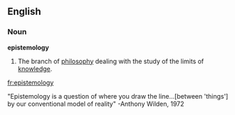 ==English==
===Noun===
'''epistemology'''

# The branch of [[philosophy]] dealing with the study of the limits of [[knowledge]].

[[fr:epistemology]]

"Epistemology is a question of where you draw the line...[between 'things'] by our conventional model of reality"
-Anthony Wilden, 1972